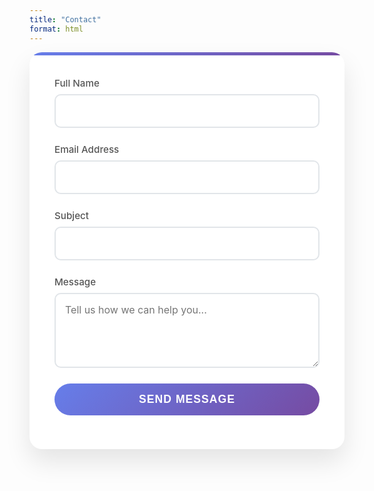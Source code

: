```yaml
---
title: "Contact"
format: html
---
```


```{=html}
<style>
.contact-container {
    background: white;
    padding: 40px;
    border-radius: 20px;
    box-shadow: 0 20px 40px rgba(0,0,0,0.1);
    max-width: 600px;
    margin: 0 auto;
    position: relative;
    overflow: hidden;
}

.contact-container::before {
    content: '';
    position: absolute;
    top: 0;
    left: 0;
    right: 0;
    height: 5px;
    background: linear-gradient(90deg, #667eea, #764ba2);
}

.form-group {
    margin-bottom: 25px;
}

.form-group label {
    display: block;
    margin-bottom: 8px;
    color: #555;
    font-weight: 500;
    font-size: 0.95rem;
}

.form-group input, .form-group textarea {
    width: 100%;
    padding: 15px;
    border: 2px solid #e1e5e9;
    border-radius: 10px;
    font-size: 1rem;
    transition: all 0.3s ease;
    font-family: inherit;
}

.form-group input:focus, .form-group textarea:focus {
    outline: none;
    border-color: #667eea;
    box-shadow: 0 0 0 3px rgba(102, 126, 234, 0.1);
    transform: translateY(-2px);
}

.form-group textarea {
    resize: vertical;
    min-height: 120px;
}

.submit-btn {
    background: linear-gradient(135deg, #667eea 0%, #764ba2 100%);
    color: white;
    border: none;
    padding: 15px 40px;
    font-size: 1.1rem;
    border-radius: 50px;
    cursor: pointer;
    transition: all 0.3s ease;
    width: 100%;
    font-weight: 600;
    text-transform: uppercase;
    letter-spacing: 1px;
    position: relative;
    overflow: hidden;
}

.submit-btn:hover {
    transform: translateY(-3px);
    box-shadow: 0 10px 25px rgba(102, 126, 234, 0.3);
}

.submit-btn:disabled {
    opacity: 0.7;
    cursor: not-allowed;
    transform: none;
}

.loading {
    display: none;
    position: absolute;
    top: 50%;
    left: 50%;
    transform: translate(-50%, -50%);
}

.loading::after {
    content: '';
    width: 20px;
    height: 20px;
    border: 2px solid transparent;
    border-top: 2px solid white;
    border-radius: 50%;
    animation: spin 1s linear infinite;
}

@keyframes spin {
    0% { transform: rotate(0deg); }
    100% { transform: rotate(360deg); }
}

.message {
    padding: 15px;
    border-radius: 10px;
    margin-bottom: 20px;
    font-weight: 500;
    text-align: center;
    opacity: 0;
    transform: translateY(-10px);
    transition: all 0.3s ease;
}

.message.show {
    opacity: 1;
    transform: translateY(0);
}

.success {
    background: #d4edda;
    color: #155724;
    border: 1px solid #c3e6cb;
}

.error {
    background: #f8d7da;
    color: #721c24;
    border: 1px solid #f5c6cb;
}

.hidden {
    display: none;
}

@media (max-width: 600px) {
    .contact-container {
        padding: 30px 20px;
        margin: 10px;
    }
}
</style>

<div class="contact-container">
    <div id="message" class="message hidden"></div>
    
    <form id="contactForm">
        <div class="form-group">
            <label for="name">Full Name</label>
            <input type="text" id="name" name="name" required>
        </div>
        
        <div class="form-group">
            <label for="email">Email Address</label>
            <input type="email" id="email" name="email" required>
        </div>
        
        <div class="form-group">
            <label for="subject">Subject</label>
            <input type="text" id="subject" name="subject" required>
        </div>
        
        <div class="form-group">
            <label for="message">Message</label>
            <textarea id="messageText" name="message" placeholder="Tell us how we can help you..." required></textarea>
        </div>
        
        <button type="submit" class="submit-btn">
            <span id="btnText">Send Message</span>
            <div class="loading" id="loading"></div>
        </button>
    </form>
</div>

<script>
document.getElementById('contactForm').addEventListener('submit', async function(e) {
    e.preventDefault();
    
    const form = e.target;
    const formData = new FormData(form);
    const submitBtn = document.getElementById('contactForm').querySelector('.submit-btn');
    const btnText = document.getElementById('btnText');
    const loading = document.getElementById('loading');
    const messageDiv = document.getElementById('message');
    
    // Show loading state
    submitBtn.disabled = true;
    btnText.style.opacity = '0';
    loading.style.display = 'block';
    
    // Hide any previous messages
    messageDiv.classList.remove('show');
    messageDiv.classList.add('hidden');
    
    try {
        // Replace 'YOUR_FORM_ID' with your actual Formspree form ID
        const response = await fetch('https://formspree.io/f/mnnvjvrp', {
            method: 'POST',
            body: formData,
            headers: {
                'Accept': 'application/json'
            }
        });
        
        if (response.ok) {
            // Success
            showMessage('Thank you! Your message has been sent successfully. We\'ll get back to you soon!', 'success');
            form.reset();
        } else {
            // Server error
            throw new Error('Server responded with an error');
        }
        
    } catch (error) {
        // Network or other error
        showMessage('Oops! There was a problem sending your message. Please try again later.', 'error');
    } finally {
        // Reset button state
        submitBtn.disabled = false;
        btnText.style.opacity = '1';
        loading.style.display = 'none';
    }
});

function showMessage(text, type) {
    const messageDiv = document.getElementById('message');
    messageDiv.textContent = text;
    messageDiv.className = `message ${type}`;
    messageDiv.classList.remove('hidden');
    
    // Trigger animation
    setTimeout(() => {
        messageDiv.classList.add('show');
    }, 10);
    
    // Auto-hide success messages after 5 seconds
    if (type === 'success') {
        setTimeout(() => {
            messageDiv.classList.remove('show');
            setTimeout(() => {
                messageDiv.classList.add('hidden');
            }, 300);
        }, 5000);
    }
}
</script>
```
